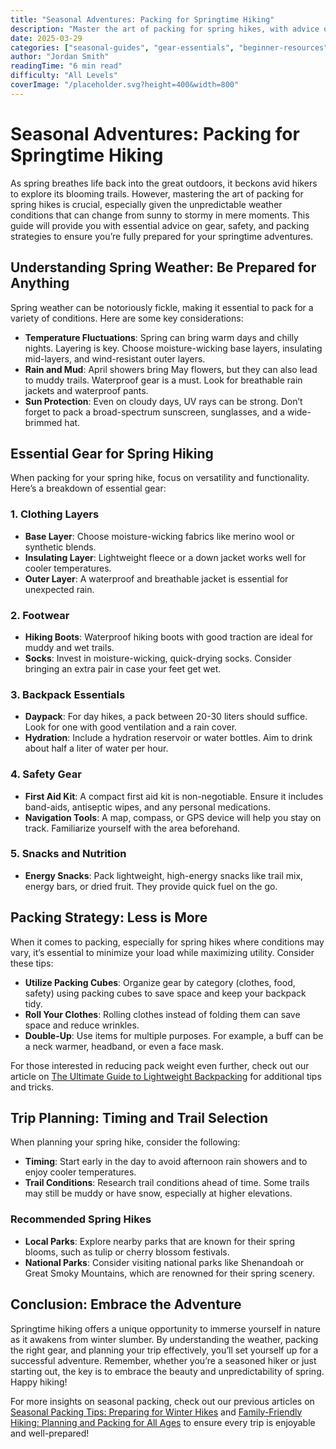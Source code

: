 ```yaml
---
title: "Seasonal Adventures: Packing for Springtime Hiking"
description: "Master the art of packing for spring hikes, with advice on gear essentials and safety for navigating unpredictable weather conditions."
date: 2025-03-29
categories: ["seasonal-guides", "gear-essentials", "beginner-resources"]
author: "Jordan Smith"
readingTime: "6 min read"
difficulty: "All Levels"
coverImage: "/placeholder.svg?height=400&width=800"
---
```


# Seasonal Adventures: Packing for Springtime Hiking

As spring breathes life back into the great outdoors, it beckons avid hikers to explore its blooming trails. However, mastering the art of packing for spring hikes is crucial, especially given the unpredictable weather conditions that can change from sunny to stormy in mere moments. This guide will provide you with essential advice on gear, safety, and packing strategies to ensure you’re fully prepared for your springtime adventures.

## Understanding Spring Weather: Be Prepared for Anything

Spring weather can be notoriously fickle, making it essential to pack for a variety of conditions. Here are some key considerations:

- **Temperature Fluctuations**: Spring can bring warm days and chilly nights. Layering is key. Choose moisture-wicking base layers, insulating mid-layers, and wind-resistant outer layers.
- **Rain and Mud**: April showers bring May flowers, but they can also lead to muddy trails. Waterproof gear is a must. Look for breathable rain jackets and waterproof pants.
- **Sun Protection**: Even on cloudy days, UV rays can be strong. Don’t forget to pack a broad-spectrum sunscreen, sunglasses, and a wide-brimmed hat.

## Essential Gear for Spring Hiking

When packing for your spring hike, focus on versatility and functionality. Here’s a breakdown of essential gear:

### 1. **Clothing Layers**

- **Base Layer**: Choose moisture-wicking fabrics like merino wool or synthetic blends.
- **Insulating Layer**: Lightweight fleece or a down jacket works well for cooler temperatures.
- **Outer Layer**: A waterproof and breathable jacket is essential for unexpected rain.

### 2. **Footwear**

- **Hiking Boots**: Waterproof hiking boots with good traction are ideal for muddy and wet trails.
- **Socks**: Invest in moisture-wicking, quick-drying socks. Consider bringing an extra pair in case your feet get wet.

### 3. **Backpack Essentials**

- **Daypack**: For day hikes, a pack between 20-30 liters should suffice. Look for one with good ventilation and a rain cover.
- **Hydration**: Include a hydration reservoir or water bottles. Aim to drink about half a liter of water per hour.

### 4. **Safety Gear**

- **First Aid Kit**: A compact first aid kit is non-negotiable. Ensure it includes band-aids, antiseptic wipes, and any personal medications.
- **Navigation Tools**: A map, compass, or GPS device will help you stay on track. Familiarize yourself with the area beforehand.

### 5. **Snacks and Nutrition**

- **Energy Snacks**: Pack lightweight, high-energy snacks like trail mix, energy bars, or dried fruit. They provide quick fuel on the go.

## Packing Strategy: Less is More

When it comes to packing, especially for spring hikes where conditions may vary, it’s essential to minimize your load while maximizing utility. Consider these tips:

- **Utilize Packing Cubes**: Organize gear by category (clothes, food, safety) using packing cubes to save space and keep your backpack tidy.
- **Roll Your Clothes**: Rolling clothes instead of folding them can save space and reduce wrinkles.
- **Double-Up**: Use items for multiple purposes. For example, a buff can be a neck warmer, headband, or even a face mask.

For those interested in reducing pack weight even further, check out our article on [The Ultimate Guide to Lightweight Backpacking](#) for additional tips and tricks.

## Trip Planning: Timing and Trail Selection

When planning your spring hike, consider the following:

- **Timing**: Start early in the day to avoid afternoon rain showers and to enjoy cooler temperatures.
- **Trail Conditions**: Research trail conditions ahead of time. Some trails may still be muddy or have snow, especially at higher elevations.

### Recommended Spring Hikes

- **Local Parks**: Explore nearby parks that are known for their spring blooms, such as tulip or cherry blossom festivals.
- **National Parks**: Consider visiting national parks like Shenandoah or Great Smoky Mountains, which are renowned for their spring scenery.

## Conclusion: Embrace the Adventure

Springtime hiking offers a unique opportunity to immerse yourself in nature as it awakens from winter slumber. By understanding the weather, packing the right gear, and planning your trip effectively, you’ll set yourself up for a successful adventure. Remember, whether you’re a seasoned hiker or just starting out, the key is to embrace the beauty and unpredictability of spring. Happy hiking! 

For more insights on seasonal packing, check out our previous articles on [Seasonal Packing Tips: Preparing for Winter Hikes](#) and [Family-Friendly Hiking: Planning and Packing for All Ages](#) to ensure every trip is enjoyable and well-prepared!